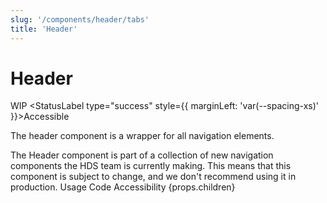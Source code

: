 ```yaml
---
slug: '/components/header/tabs'
title: 'Header'
---
```




# Header

<StatusLabel type="alert">WIP</StatusLabel>
<StatusLabel type="success" style={{ marginLeft: 'var(--spacing-xs)' }}>Accessible</StatusLabel>

<LeadParagraph>The header component is a wrapper for all navigation elements.</LeadParagraph>

<Notification label="A work in progress!" className="siteNotification">
  The Header component is part of a collection of new navigation components the HDS team is currently making. This means
  that this component is subject to change, and we don't recommend using it in production.
</Notification>

<PageTabs pageContext={props.pageContext}>
  <PageTabs.TabList>
    <PageTabs.Tab href="/">Usage</PageTabs.Tab>
    <PageTabs.Tab href="/code">Code</PageTabs.Tab>
    <PageTabs.Tab href="/accessibility">Accessibility</PageTabs.Tab>
  </PageTabs.TabList>
  <PageTabs.TabPanel>{props.children}</PageTabs.TabPanel>
</PageTabs>
